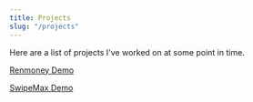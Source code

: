 ```yaml
---
title: Projects
slug: "/projects"
---
```


Here are a list of projects I've worked on at some point in time.

[Renmoney Demo](https://renmoney-beta.surge.sh/)

[SwipeMax Demo](https://hash-9710675184-swipemax.surge.sh/)
